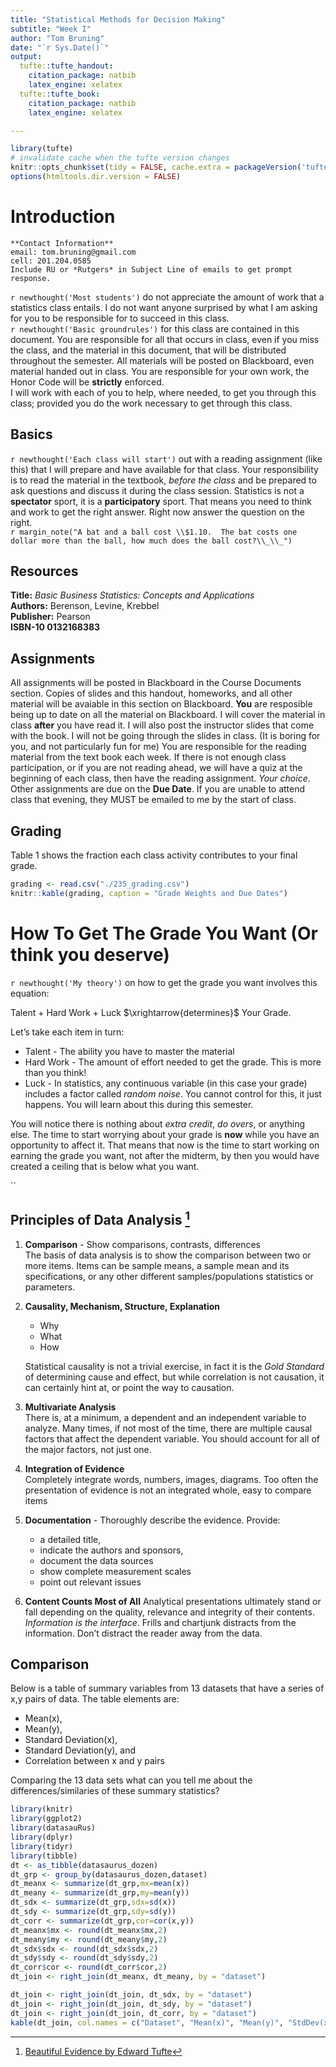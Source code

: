 ```yaml
---
title: "Statistical Methods for Decision Making"
subtitle: "Week I"
author: "Tom Bruning"
date: "`r Sys.Date()`"
output:
  tufte::tufte_handout:
    citation_package: natbib
    latex_engine: xelatex
  tufte::tufte_book:
    citation_package: natbib
    latex_engine: xelatex

---
```


```r
library(tufte)
# invalidate cache when the tufte version changes
knitr::opts_chunk$set(tidy = FALSE, cache.extra = packageVersion('tufte'))
options(htmltools.dir.version = FALSE)
```

# Introduction   

```marginfigure
**Contact Information**    
email: tom.bruning@gmail.com   
cell: 201.204.0585   
Include RU or *Rutgers* in Subject Line of emails to get prompt response.  
```
`r newthought('Most students')` do not appreciate the amount of work that a statistics class entails.  I do not want anyone surprised by what I am asking for you to be responsible for to succeed in this class.  
`r newthought('Basic groundrules')` for this class are contained in this document.  You are responsible for all that occurs in class, even if you miss the class, and the material in this document, that will be distributed throughout the semester.  All materials will be posted on Blackboard, even material handed out in class.  You are responsible for your own work, the Honor Code will be **strictly** enforced.  
I will work with each of you to help, where needed, to get you through this class; provided you do the work necessary to get through this class.

## Basics  

`r newthought('Each class will start')` out with a reading assignment (like this) that I will prepare and have available for that class.  Your responsibility is to read the material in the textbook, _before the class_ and be prepared to ask questions and discuss it during the class session.  Statistics is not a **spectator** sport, it is a **participatory** sport.  That means you need to think and work to get the right answer.  Right now answer the question on the right.    
`r margin_note("A bat and a ball cost \\$1.10.  The bat costs one dollar more than the ball, how much does the ball cost?\\_\\_")`   

## Resources

**Title:** *Basic Business Statistics: Concepts and Applications*  
**Authors:** Berenson, Levine, Krebbel  
**Publisher:** Pearson  
**ISBN-10 0132168383** 

## Assignments

All assignments will be posted in Blackboard in the Course Documents section.  Copies of slides and this handout, homeworks, and all other material will be avaiable in this section on Blackboard. **You** are resposible being up to date on all the material on Blackboard.  I will cover the material in class **after** you have read it.  I will also post the instructor slides that come with the book.  I will not be going through the slides in class.  (It is boring for you, and not particularly fun for me)
You are responsible for the reading material from the text book each week.  If there is not enough class participation, or if you are not reading ahead, we will have a quiz at the beginning of each class, then have the reading assignment.  *Your choice*.   
Other assignments are due on the **Due Date**.  If you are unable to attend class that evening, they MUST be emailed to me by the start of class.  

## Grading   

Table 1 shows the fraction each class activity contributes to your final grade.  

```r
grading <- read.csv("./235_grading.csv")
knitr::kable(grading, caption = "Grade Weights and Due Dates")  
```





# How To Get The Grade You Want (Or think you deserve)
`r newthought('My theory')` on how to get the grade you want involves this equation:  
  

Talent + Hard Work + Luck $\xrightarrow{determines}$ Your Grade.   


  
     
Let's take each item in turn:  
   
  
* Talent - The ability you have to master the material  
* Hard Work - The amount of effort needed to get the grade.  This is more than you think!  
* Luck - In statistics, any continuous variable (in this case your grade) includes a factor called *random noise*.  You cannot control for this, it just happens. You will learn about this during this semester.   

You will notice there is nothing about *extra credit*, *do overs*, or anything else.  The time to start worrying about your grade is **now** while you have an opportunity to affect it.  That means that now is the time to start working on earning the grade you want, not after the midterm, by then you would have created a ceiling that is below what you want.

``

## Principles of Data Analysis ^[[Beautiful Evidence by Edward Tufte](http://www.edwardtufte.com/tufte/books_be)]
  
1. **Comparison** - 
    Show comparisons, contrasts, differences  
    The basis of data analysis is to show the comparison between two or more items.  Items can be sample means, a sample mean and its specifications, or any other different samples/populations statistics or parameters.
    
2. **Causality, Mechanism, Structure, Explanation**  
    * Why 
    * What
    * How    
    
    Statistical causality is not a trivial exercise, in fact it is the *Gold Standard* of determining cause and effect, but while correlation is not causation, it can certainly hint at, or point the way to causation.
3. **Multivariate Analysis**  
    There is, at a minimum, a dependent and an independent variable to analyze.  Many times, if not most of the time, there are multiple causal factors that affect the dependent variable.  You should account for all of the major factors, not just one.
4. **Integration of Evidence**  
    Completely integrate words, numbers, images, diagrams.  Too often the presentation of evidence is not an integrated whole, easy to compare items
5. **Documentation** - Thoroughly describe the evidence. Provide:  
    * a detailed title, 
    * indicate the authors and sponsors,
    * document the data sources 
    * show complete measurement scales
    * point out relevant issues 
    
6. **Content Counts Most of All**  Analytical presentations ultimately stand or fall depending on the quality, relevance and integrity of their contents. *Information is the interface*. Frills and chartjunk distracts from the information. Don't distract the reader away from the data.

## Comparison  

Below is a table of summary variables from 13 datasets that have a series of x,y pairs of data.  The table elements are:  

* Mean(x),
* Mean(y),
* Standard Deviation(x),
* Standard Deviation(y), and
* Correlation between x and y pairs   

Comparing the 13 data sets what can you tell me about the differences/similaries of these summary statistics?




```r
library(knitr)
library(ggplot2)
library(datasauRus)
library(dplyr)
library(tidyr)
library(tibble)
dt <- as_tibble(datasaurus_dozen)
dt_grp <- group_by(datasaurus_dozen,dataset)
dt_meanx <- summarize(dt_grp,mx=mean(x))
dt_meany <- summarize(dt_grp,my=mean(y))
dt_sdx <- summarize(dt_grp,sdx=sd(x))
dt_sdy <- summarize(dt_grp,sdy=sd(y))
dt_corr <- summarize(dt_grp,cor=cor(x,y))
dt_meanx$mx <- round(dt_meanx$mx,2)
dt_meany$my <- round(dt_meany$my,2)
dt_sdx$sdx <- round(dt_sdx$sdx,2)
dt_sdy$sdy <- round(dt_sdy$sdy,2)
dt_corr$cor <- round(dt_corr$cor,2)
dt_join <- right_join(dt_meanx, dt_meany, by = "dataset")

dt_join <- right_join(dt_join, dt_sdx, by = "dataset")
dt_join <- right_join(dt_join, dt_sdy, by = "dataset")
dt_join <- right_join(dt_join, dt_corr, by = "dataset")
kable(dt_join, col.names = c("Dataset", "Mean(x)", "Mean(y)", "StdDev(x)", "StdDev(y)", "Corr(x,y)"),caption = "Comparison of DataSets")
```
